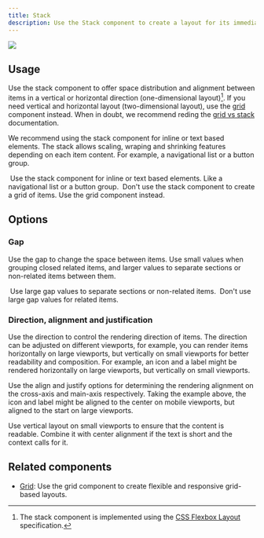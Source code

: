 ```yaml
---
title: Stack
description: Use the Stack component to create a layout for its immediate children along the vertical or horizontal axis.
---
```



![](https://github.com/primer/brand/assets/912236/f04a87ce-a4ca-403b-8732-a8575a39437a)

## Usage

Use the stack component to offer space distribution and alignment between items in a vertical or horizontal direction (one-dimensional layout)[^1]. If you need vertical and horizontal layout (two-dimensional layout), use the [grid](/components/Grid) component instead. When in doubt, we recommend reding the [grid vs stack](/components/Grid#grid-vs-stack) documentation.

We recommend using the stack component for inline or text based elements. The stack allows scaling, wraping and shrinking features depending on each item content. For example, a navigational list or a button group.

[^1]: The stack component is implemented using the [CSS Flexbox Layout](https://developer.mozilla.org/en-US/docs/Web/CSS/CSS_Flexible_Box_Layout) specification.

<DoDontContainer>
  <Do>
    <img
      src="https://github.com/primer/brand/assets/912236/3cfb1fc3-071c-478e-8104-543dcc823927"
      alt=""
    />
    <Caption>
      Use the stack component for inline or text based elements. Like a
      navigational list or a button group.
    </Caption>
  </Do>
  <Dont>
    <img
      src="https://github.com/primer/brand/assets/912236/53436826-515f-49d6-b33c-d84124f29aa4"
      alt=""
    />
    <Caption>
      Don't use the stack component to create a grid of items. Use the grid
      component instead.
    </Caption>
  </Dont>
</DoDontContainer>

## Options

### Gap

Use the gap to change the space between items. Use small values when grouping closed related items, and larger values to separate sections or non-related items between them.

<DoDontContainer>
  <Do>
    <img
      src="https://github.com/primer/brand/assets/912236/dd508033-0435-48af-9b0b-ab1881608d8e"
      alt=""
    />
    <Caption>
      Use large gap values to separate sections or non-related items.
    </Caption>
  </Do>
  <Dont>
    <img
      src="https://github.com/primer/brand/assets/912236/3e6974eb-2f80-4fee-9000-dc9fa31432a7"
      alt=""
    />
    <Caption>Don't use large gap values for related items.</Caption>
  </Dont>
</DoDontContainer>

### Direction, alignment and justification

Use the direction to control the rendering direction of items. The direction can be adjusted on different viewports, for example, you can render items horizontally on large viewports, but vertically on small viewports for better readability and composition. For example, an icon and a label might be rendered horizontally on large viewports, but vertically on small viewports.

Use the align and justify options for determining the rendering alignment on the cross-axis and main-axis respectively. Taking the example above, the icon and label might be aligned to the center on mobile viewports, but aligned to the start on large viewports.

<div>
  <CustomVideoPlayer
    width="100%"
    src="https://github.com/primer/brand/assets/912236/cd8eb55f-0f7e-40fd-bfdb-47ab8507370f"
  />
  <Caption>
    Use vertical layout on small viewports to ensure that the content is
    readable. Combine it with center alignment if the text is short and the
    context calls for it.
  </Caption>
</div>

## Related components

- [Grid](/components/Grid): Use the grid component to create flexible and responsive grid-based layouts.
